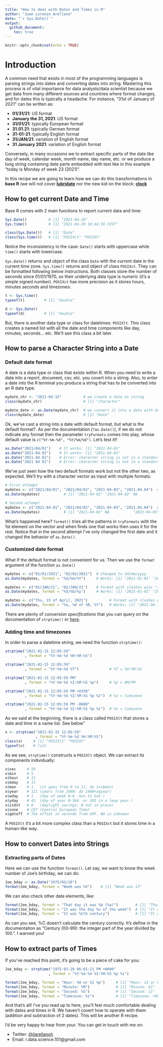```yaml
---
title: "How to deal with Dates and Times in R"
author: "Juan Lorenzo Arellano"
date: "`r Sys.Date()`"
output:
  github_document:
    toc: true
---
```


```r
knitr::opts_chunk$set(echo = TRUE)
```

# Introduction

A common need that exists in most of the programming languages is parsing strings into dates and converting dates into string. Mastering this process is of vital importance for data analysts/data scientist because we get data from many different sources and countries where format changes, and for dates this is typically a headache. For instance, "31st of January of 2021" can be written as:

* **01/31/21**: US format
* **January the 31, 2021**: US format
* **31/01/21**: typically European format
* **31.01.21**: typically German format
* **31-01-21**: typically English format
* **31/JAN/21**: variation of English format
* **31 January 2021**: variation of English format

Conversely, in many occasions we to extract specific parts of the date like day of week, calendar week, month name, day name, etc. or we produce a long string containing date parts embedded with text like in this example "today is Monday of week 23 (2021)".

In this recipe we are going to learn how we can do this transformations in **base R** (we will not cover [**lubridate**](https://lubridate.tidyverse.org/) nor the new kid on the block: [**clock**](https://clock.r-lib.org/)

## How to get current Date and Time

Base R comes with 2 main functions to report current data and time:

```r
Sys.Date()          # [1] "2021-04-20"
Sys.time()          # [1] "2021-04-20 10:44:18 CEST"

class(Sys.Date())   # [1] "Date"
class(Sys.time())   # [1] "POSIXct" "POSIXt" 
```

Notice the inconsistency in the case: `Date()` starts with uppercase while `time()` starts with lowercase.

`Sys.Date()` returns and object of the class `Date` with the current date in the current time zone. `Sys.time()` returns and object of class `POSIXct`. They can be formatted following below instructions. Both classes store the number of seconds since 01/01/1970, so their underlying data type is numeric (it's a simple signed number). `POSIXct` has more precision as it stores hours, minutes seconds and timezones:

```r
t <- Sys.time()    
typeof(t)         # [1] "double"

d <- Sys.Date()    
typeof(d)         # [1] "double"
```

But, there is another data type or class for datetimes: `POSIXlt`. This class creates a named list with all the date and time components like day, minutes, seconds... etc. We'll see this class a bit later.

## How to parse a Character String into a Date

### Default date format

A date is a data type or class that exists within R. When you need to write a date into a report, document, csv, etc. you covert into a string. Also, to enter a date into the R terminal you produce a string that has to be converted into an R date type.

```r
mydate_chr <- "2021-04-15"          # we create a date as string
class(mydate_chr)                   # [1] "character"

mydate_date <- as.Date(mydate_chr)  # we convert it into a date with default format yyyy-mm-dd 
class(mydate_date)                  # [1] "Date"
```

Ok, we've cast a string into a date with default format, but what is the default format?. As per the documentation (`?as.Date()`), if we do not indicate any format then the parameter `tryFormats` comes into play, whose default value is `c("%Y-%m-%d", "%Y/%m/%d")`. Let's test it!!

```r
as.Date("2021/04/01")    # It works: [1] "2021-04-01"
as.Date("2021-04-01")    # It works: [1] "2021-04-01"
as.Date("2021.04.01")    # Error: character string is not in a standard unambiguous format
as.Date("2021 04 01")    # Error: character string is not in a standard unambiguous format
```

We've just seen how the two default formats work but not the other two, as expected. We'll try with a character vector as input with multiple formats:

```r
# First attempt
mydates <- c("2021/04/01", "2021/04/02", "2021-04-03", "2021.04.04")  # Format with slashes wins "/"
as.Date(mydates)           # [1] "2021-04-01" "2021-04-02" NA           NA 

# Second attempt
mydates <- c("2021-04-01", "2021/04/02", "2021-04-03", "2021.04.04")  # Format with dashes wins "-"
as.Date(mydates)           # [1] "2021-04-01" NA           "2021-04-03" NA  

```

What's happened here? `format()` tries all the patterns in `tryFormats` with the 1st element on the vector and when finds one that works then uses it for the rest. Notice that in the second attempt I've only changed the first date and it changed the behavior of `as.Date()`.

### Customized date format

What if the default format is not convenient for us. Then we use the `format` argument of the function `as.Date()`

```r
mydates <- c("01/01/2021", "02/02/2021")  # Changed to dd/mm/yyyy
as.Date(mydates, format = "%d/%m/%Y")     # Works: [1] "2021-01-01" "2021-02-02"

mydates <- c("01/JAN/21", "02/JAN/21")    # Format with slashes wins "/"
as.Date(mydates, format = "%d/%b/%y")     # Works: [1] "2021-01-01" "2021-01-02"

mydates <- c("Thu, 15 of April, 2021")          # Format with slashes wins "/"
as.Date(mydates, format = "%a, %d of %B, %Y")   # Works: [1] "2021-04-15"

```

There are plenty of *conversion specifications* that you can query on the documentation of `strptime()` or [here](https://rdrr.io/r/base/strptime.html).

### Adding time and timezones

In order to parse a datetime string, we need the function `strptime()`:

```r
strptime("2021-02-15 12:05:59"
         , format = "%Y-%m-%d %H:%M:%S")

strptime("2021-02-15 12:05:59"
         , format = "%Y-%m-%d %T")              # %T = %H:%M:%S

strptime("2021-02-15 12:05:59 PM"
         , format = "%Y-%m-%d %I:%M:%S %p")     # %p = AM/PM

strptime("2021-02-15 12:05:59 PM +0350"
         , format = "%Y-%m-%d %I:%M:%S %p %z")  # %z = timezone

strptime("2021-02-15 12:05:59 PM -0600"
         , format = "%Y-%m-%d %I:%M:%S %p %z")  # %z = timezone
```

As we said at the beginning, there is a class called `POSIXlt` that stores a date and time in a name list. See below"

```r

x <- strptime("2021-02-15 12:05:59"
              , format = "%Y-%m-%d %H:%M:%S")
class(x)     # [1] "POSIXlt" "POSIXt"
typeof(x)    # list
```

As we see, `strptime()` constructs a `POSIXlt` object. We can extract its components individually:

```r
x$sec     # 59
x$min     # 5
x$hour    # 12
x$mday    # 15
x$mon     # 1   (it goes from 0 to 11: do 1+x$mon)
x$year    # 121 (years from 1900: do 1900+x$year)
x$wday    # 1   (day of week 0-6 -Sun to Sat-)
x$yday    # 45  (day of year 0-364 -or 365 in a leap year-)
x$isdst   # 0   (daylight savings: 0 not in place)
x$zone    # CET (Central European Time)
x$gmtoff  # The offset in seconds from GMT. NA is unknown

```

A `POSIXlt` it's  a bit more complex class than a `POSIXct` but it stores time in a human-like way.

## How to convert Dates into Strings

### Extracting parts of Dates

Here we can use the function `format()`. Let say, we want to know the week number of Joe's birthday, we can do:

```r
Joe_bday <- as.Date("1975/03/28")
format(Joe_bday, format = "Week was %V")    # [1] "Week was 13"
```
We can also check other date elements, like:

```r
format(Joe_bday, format = "That day it was %A (%a)")        # [1] "That day it was Friday (Fri)"
format(Joe_bday, format = "It was the day %u of the week")  # [1] "It was the day 3rd of the week 5"
format(Joe_bday, format = "It was %Cth century")            # [1] "It was 19th century (really ??)"
```
As can you see, %C doesn't calculate the century correctly. It's define in the documentation as "Century (00–99): the integer part of the year divided by 100.". I warned you!

## How to extract parts of Times

If you've reached this point, it's going to be a piece of cake for you:

```r
Joe_bday <- strptime("1975-03-28 06:01:21 PM +0600"
                    , format = "%Y-%m-%d %I:%M:%S %p %z")

format(Joe_bday, format = "Hour: %H or %I %p")     # [1] "Hour: 13 or 01 PM" 
format(Joe_bday, format = "Minute: %M")            # [1] "Minute: 01"
format(Joe_bday, format = "Second: %S")            # [1] "Second: 21"
format(Joe_bday, format = "Timezone: %z")          # [1] "Timezone: +0600"
```

And that's all! I've you read up to here, you'll feel much comfortable dealing with dates and times in R. We haven't covert how to operate with them (addition and subtraction of 2 dates). This will be another R recipe.

I'd be very happy to hear from your. You can get in touch with me on:

* Twitter: [\@jlarellanoh](https://twitter.com/jlarellanoh)
* Email: r.data.science.101@gmail.com
